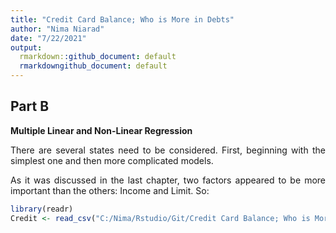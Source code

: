 ```yaml
---
title: "Credit Card Balance; Who is More in Debts"
author: "Nima Niarad"
date: "7/22/2021"
output:
  rmarkdown::github_document: default
  rmarkdowngithub_document: default
---
```


<style> body {text-align: justify} </style> <!-- Justify text. -->

## Part B

**Multiple Linear and Non-Linear Regression**


There are several states need to be considered. First, beginning with the simplest one and then more complicated models.


As it was discussed in the last chapter, two factors appeared to be more important than the others: Income and Limit. So: 

```r
library(readr)
Credit <- read_csv("C:/Nima/Rstudio/Git/Credit Card Balance; Who is More in Debts/Credit-Card-Balance--Who-is-More-in-Debts-/Credit.csv")
```













